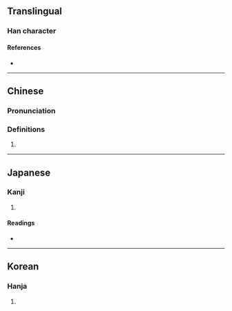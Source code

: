 {{character info}}
==Translingual==

===Han character===
{{Han char|rn=15|rad=冫|as=11|sn=13|four=32114|canj=IMUOG|ids=⿰冫崔}}

====References====
* {{Han ref|kx=0133.250|dkj=01699|dj=0298.080|hdz=10300.190|uh=51D7|ud=20951|bh=DCC5|bd=56517}}

----

==Chinese==
{{zh-forms}}

===Pronunciation===
{{zh-pron
|m=cuí
|m-s=
|dg=
|c=ceoi1,ceoi4
|c-t=
|g=
|h=pfs=
|j=
|mb=
|md=
|mn=
|mn-t=
|w=
|x=
|mc=y
|oc=y
|cat=n
}}

===Definitions===
{{zh-hanzi}}

# {{rfdef|zh}}

----

==Japanese==

===Kanji===
{{ja-kanji|grade=|rs=冫11}}

# {{rfdef|ja|sort=冫11}}

====Readings====
* {{ja-readings|on=さい,ぜ|kun=}}

----

==Korean==

===Hanja===
{{ko-hanja|최}}

# {{rfdef|ko|sort=冫11}}